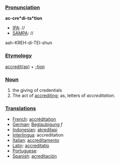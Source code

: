===[[Pronunciation]]===

'''ac-cre*di-ta*tion'''
*[[IPA]]: //
*[[SAMPA]]: //
aah-KREH-di-TEI-shun
===[[Etymology]]===

[[accreditas|accredit(as)]] + [[-tion]]
===[[Noun]]===

#the giving of credentials
#The act of [[accrediting]]; as, letters of ''accreditation''.

===[[Translations]]===
*[[French]]: [[accréditation]]
*[[German]]: [[Beglaubigung]] ''f''
*[[Indonesian]]: [[akreditasi]]
*[[Interlingua]]: accreditation
*[[Italian]]: [[accreditamento]]
*[[Latin]]: [[accreditatio]]
*[[Portuguese]]: [[]]
*[[Spanish]]: [[acreditación]]